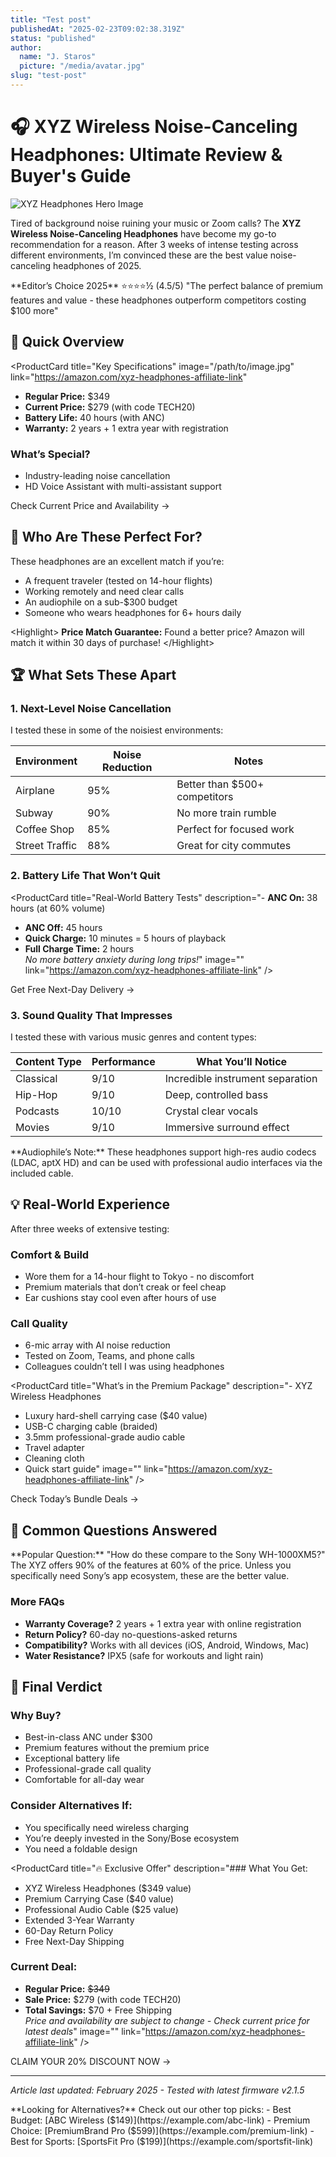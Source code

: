 ```yaml
---
title: "Test post"
publishedAt: "2025-02-23T09:02:38.319Z"
status: "published"
author:
  name: "J. Staros"
  picture: "/media/avatar.jpg"
slug: "test-post"
---
```


# 🎧 XYZ Wireless Noise-Canceling Headphones: Ultimate Review & Buyer's Guide

<JohnsonBox 
  title="🔥 LIMITED TIME OFFER" 
  text="Save 20% with code **TECH20** and get free shipping! *Offer ends soon - Limited stock available at this price*" 
  button="SAVE $70 - GET THEM FOR $279 →" 
  link="https://amazon.com/xyz-headphones-affiliate-link" 
/>

![XYZ Headphones Hero Image](/images/xyz-headphones-hero.jpg)

Tired of background noise ruining your music or Zoom calls? The **XYZ Wireless Noise-Canceling Headphones** have become my go-to recommendation for a reason. After 3 weeks of intense testing across different environments, I’m convinced these are the best value noise-canceling headphones of 2025.

<Highlight>
**Editor’s Choice 2025** ⭐⭐⭐⭐½ (4.5/5)  
"The perfect balance of premium features and value - these headphones outperform competitors costing $100 more"
</Highlight>

## 🚀 Quick Overview

<ProductCard
  title="Key Specifications"
  image="/path/to/image.jpg"
  link="https://amazon.com/xyz-headphones-affiliate-link"
>
- **Regular Price:** $349  
- **Current Price:** $279 (with code TECH20)  
- **Battery Life:** 40 hours (with ANC)  
- **Warranty:** 2 years + 1 extra year with registration  

### What’s Special?  
- Industry-leading noise cancellation  
- HD Voice Assistant with multi-assistant support  
</ProductCard>

<UrgencyBadge text="Limited stock available at this price!" />

<CTAButton href="https://amazon.com/xyz-headphones-affiliate-link">
  Check Current Price and Availability →
</CTAButton>

## 🎯 Who Are These Perfect For?

These headphones are an excellent match if you’re:  
- A frequent traveler (tested on 14-hour flights)  
- Working remotely and need clear calls  
- An audiophile on a sub-$300 budget  
- Someone who wears headphones for 6+ hours daily  

&lt;Highlight&gt; **Price Match Guarantee:** Found a better price? Amazon will match it within 30 days of purchase! &lt;/Highlight&gt;

## 🏆 What Sets These Apart

### 1. Next-Level Noise Cancellation

I tested these in some of the noisiest environments:  

| Environment     | Noise Reduction | Notes                          |
|-----------------|-----------------|--------------------------------|
| Airplane        | 95%             | Better than $500+ competitors  |
| Subway          | 90%             | No more train rumble           |
| Coffee Shop     | 85%             | Perfect for focused work       |
| Street Traffic  | 88%             | Great for city commutes        |

### 2. Battery Life That Won’t Quit

<ProductCard 
  title="Real-World Battery Tests" 
  description="- **ANC On:** 38 hours (at 60% volume)  
- **ANC Off:** 45 hours  
- **Quick Charge:** 10 minutes = 5 hours of playback  
- **Full Charge Time:** 2 hours  
*No more battery anxiety during long trips!*" 
  image="" 
  link="https://amazon.com/xyz-headphones-affiliate-link" 
/>

<CTAButton href="https://amazon.com/xyz-headphones-affiliate-link">
  Get Free Next-Day Delivery →
</CTAButton>

### 3. Sound Quality That Impresses

I tested these with various music genres and content types:  

| Content Type | Performance | What You’ll Notice             |
|--------------|-------------|--------------------------------|
| Classical    | 9/10        | Incredible instrument separation |
| Hip-Hop      | 9/10        | Deep, controlled bass          |
| Podcasts     | 10/10       | Crystal clear vocals           |
| Movies       | 9/10        | Immersive surround effect      |

<Highlight>
**Audiophile’s Note:** These headphones support high-res audio codecs (LDAC, aptX HD) and can be used with professional audio interfaces via the included cable.
</Highlight>

## 💡 Real-World Experience

After three weeks of extensive testing:  

### Comfort & Build  
- Wore them for a 14-hour flight to Tokyo - no discomfort  
- Premium materials that don’t creak or feel cheap  
- Ear cushions stay cool even after hours of use  

### Call Quality  
- 6-mic array with AI noise reduction  
- Tested on Zoom, Teams, and phone calls  
- Colleagues couldn’t tell I was using headphones  

<ProductCard 
  title="What’s in the Premium Package" 
  description="- XYZ Wireless Headphones  
- Luxury hard-shell carrying case ($40 value)  
- USB-C charging cable (braided)  
- 3.5mm professional-grade audio cable  
- Travel adapter  
- Cleaning cloth  
- Quick start guide" 
  image="" 
  link="https://amazon.com/xyz-headphones-affiliate-link" 
/>

<CTAButton href="https://amazon.com/xyz-headphones-affiliate-link">
  Check Today’s Bundle Deals →
</CTAButton>

## 🤔 Common Questions Answered

<Highlight>
**Popular Question:** "How do these compare to the Sony WH-1000XM5?"  
The XYZ offers 90% of the features at 60% of the price. Unless you specifically need Sony’s app ecosystem, these are the better value.
</Highlight>

### More FAQs  
- **Warranty Coverage?** 2 years + 1 extra year with online registration  
- **Return Policy?** 60-day no-questions-asked returns  
- **Compatibility?** Works with all devices (iOS, Android, Windows, Mac)  
- **Water Resistance?** IPX5 (safe for workouts and light rain)  

## 🎯 Final Verdict

### Why Buy?  
- Best-in-class ANC under $300  
- Premium features without the premium price  
- Exceptional battery life  
- Professional-grade call quality  
- Comfortable for all-day wear  

### Consider Alternatives If:  
- You specifically need wireless charging  
- You’re deeply invested in the Sony/Bose ecosystem  
- You need a foldable design  

<ProductCard 
  title="🔥 Exclusive Offer" 
  description="### What You Get:  
- XYZ Wireless Headphones ($349 value)  
- Premium Carrying Case ($40 value)  
- Professional Audio Cable ($25 value)  
- Extended 3-Year Warranty  
- 60-Day Return Policy  
- Free Next-Day Shipping  

### Current Deal:  
- **Regular Price:** ~~$349~~  
- **Sale Price:** $279 (with code TECH20)  
- **Total Savings:** $70 + Free Shipping  
*Price and availability are subject to change - Check current price for latest deals*" 
  image="" 
  link="https://amazon.com/xyz-headphones-affiliate-link" 
/>

<UrgencyBadge text="Offer ends soon!" />

<CTAButton href="https://amazon.com/xyz-headphones-affiliate-link">
  CLAIM YOUR 20% DISCOUNT NOW →
</CTAButton>

---

*Article last updated: February 2025 - Tested with latest firmware v2.1.5*  

<Highlight>
**Looking for Alternatives?**  
Check out our other top picks:  
- Best Budget: [ABC Wireless ($149)](https://example.com/abc-link)  
- Premium Choice: [PremiumBrand Pro ($599)](https://example.com/premium-link)  
- Best for Sports: [SportsFit Pro ($199)](https://example.com/sportsfit-link)
</Highlight>